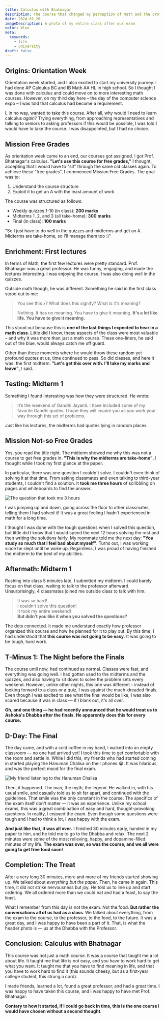 ```yaml
---
title: Calculus with Bhatnagar
description: The course that changed my perception of math and the professor that opened my eyes to the crucial areas of life.
date: 2024-01-20
imageDescription: A photo of my entire class after our exam
color: blue
meta:
  keywords:
    - life
    - university
draft: false
---
```


## Origins: Orientation Week

Orientation week started, and I also excited to start my university journey. I had done AP Calculus BC and IB Math AA HL in high school. So I thought I was done with calculus and could move on to more interesting math courses. However, on my third day here &ndash; the day of the computer science expo &ndash; I was told that calculus had become a requirement.

I, in no way, wanted to take this course. After all, why would I need to learn calculus _again_? Trying everything, from approaching representatives and talking to seniors to asking professors if this would be possible, I was told I would have to take the course. I was disappointed, but I had no choice.

## Mission Free Grades

As orientation week came to an end, our courses got assigned. I got Prof. Bhatnagar's calculus. **"Let's use this course for free grades,"** I thought, accepting that I would have to "sit" through the same old classes again. To achieve these "free grades", I commenced Mission Free Grades. The goal was to:

1. Understand the course structure
2. Exploit it to get an A with the least amount of work

The course was structured as follows:

- Weekly quizzes 1-10 (in class): **200 marks**
- Midterms 1, 2, and 3 (all take-home): **300 marks**
- Final (in class): **100 marks**

"So I just have to do well in the quizzes and midterms and get an A. Midterms are take-home, so I'll manage them too :)"

## Enrichment: First lectures

In terms of Math, the first few lectures were pretty standard. Prof. Bhatnagar was a great professor. He was funny, engaging, and made the lectures interesting. I was enjoying the course. I was also doing well in the quizzes.

Outside math though, he was different. Something he said in the first class stood out to me:

> You see this `x`? What does this signify? What is it's meaning?
>
> Nothing. It has no meaning. You have to give it meaning. **It's a lot like life. You have to give it meaning.**

This stood out because this is **one of the last things I expected to hear in a math class**. Little did I know, these aspects of the class were most valuable &ndash; and why it was more than just a math course. These one-liners, he said out of the blue, would always catch me off guard.

Other than these moments where he would throw these random yet profound quotes at us, time continued to pass. So did classes, and here it was: the first midterm. **"Let's get this over with. I'll take my marks and leave"**, I said.

## Testing: Midterm 1

Something I found interesting was how they were structured. He wrote:

> It’s the weekend of Gandhi Jayanti. I have included some of my favorite Gandhi quotes. I hope they will inspire you as you work your way through this set of problems.

Just like his lectures, the midterms had quotes lying in random places.

## Mission Not-so Free Grades

Yes, you read the title right. The midterm showed me why this was not a course to get free grades in. **"This is why the midterms are take-home"**, I thought while I took my first glance at the paper.

In particular, there was one question I couldn't solve. I couldn't even think of solving it at that time. From asking classmates and even talking to third-year students, I couldn't find a solution. It **took me three hours** of scribbling on pages and whiteboards to find the answer.

![The question that took me 3 hours](./hard_question.webp)

I was jumping up and down, going across the floor to other classmates, telling them I had solved it! It was a great feeling I hadn't experienced in math for a long time.

I thought I was done with the tough questions when I solved this question, but little did I know that I would spend the next 12 hours solving the rest and then writing the solutions fairly. My roommate told me the next day: **"You study so much that I feel bad about myself"**. Turns out, I was working since he slept until he woke up. Regardless, I was proud of having finished the midterm to the best of my abilities.

## Aftermath: Midterm 1

Rushing into class 5 minutes late, I submitted my midterm. I could barely focus on that class, waiting to talk to the professor afterward. Unsurprisingly, 4 classmates joined me outside class to talk with him.

> It was so hard!  
> I couldn't solve this question!  
> It took my entire weekend!  
> **But didn't you like it when you solved the questions?**

The dots connected. It made me understand exactly how professor organized this course and how he planned for it to play out. By this time, I had understood that **this course was not going to be easy**. It was going to be tough, hard work.

## T-Minus 1: The Night before the Finals

The course until now, had continued as normal. Classes were fast, and everything was going well. I had gotten used to the midterms and the quizzes, and also having to sit down to solve the problem sets every weekend. However, unlike other nights, this one was different - instead of looking forward to a class or a quiz, I was against the much-dreaded finals. Even though I was excited to see what the final would be like, I was also scared because it was in class &mdash; if I blank out, it's all over.

**Oh, and one thing &mdash; he had recently announced that he would treat us to Ashoka's Dhabba after the finals. He apparently does this for every course.**

## D-Day: The Final

The day came, and with a cold coffee in my hand, I walked into an empty classroom &mdash; no one had arrived yet! I took this time to get comfortable with the room and settle in. While I did this, my friends who had started coming in started playing the Hanuman Chalisa on their phones 😭. It was hilarious, and was the perfect mood for the final exam.

![My friend listening to the Hanuman Chalisa](./hanumal_chalisa.webp)

Then, it happened. The man, the myth, the legend. He walked in, with his usual smile, and casually told us to sit far apart, and continued with the guidelines. That smile was the only constant in the course. The specifics of the exam itself don't matter &mdash; it was an experience. Unlike my school exams, this was a great combination of easy and hard, thought-provoking questions. In reality, I enjoyed the exam. Even though some questions were tough and I had to think a lot, I was happy with the exam.

**And just like that, it was all over.** I finished 30 minutes early, handed in my paper to him, and he told me to go to the Dhabba and relax. The next 2 minutes were some of the most relieving, happy, and dopamine-filled minutes of my life. **The exam was over, so was the course, and we all were going to get free food soon!**

## Completion: The Treat

After a very long 30 minutes, more and more of my friends started showing up. We talked about _everything but the paper_. Then, he came in again. This time, it did not strike nervousness but joy. He told us to line up and start ordering. We all ordered more than we could eat and had a feast, to say the least.

What I remember from this day is not the exam. Not the food. **But rather the conversations all of us had as a class**. We talked about everything, from the exam to the course, to the professor, to the food, to the future. It was a great day, and I was happy to have been a part of it. That, is what the header photo is &mdash; us at the Dhabba with the Professor.

## Conclusion: Calculus with Bhatnagar

This course was not just a math course. It was a course that taught me a lot about life. It taught me that life is not easy, and you have to work hard to get what you want. It taught me that you have to find meaning in life, and that you have to work hard to find it (this sounds cheesy, but as a first-year college student, this strung a cord).

I made friends, learned a lot, found a great professor, and had a great time. I was happy to have taken this course, and I was happy to have met Prof. Bhatnagar.

**Contary to how it started, if I could go back in time, this is the one course I would have chosen without a second thought.**
